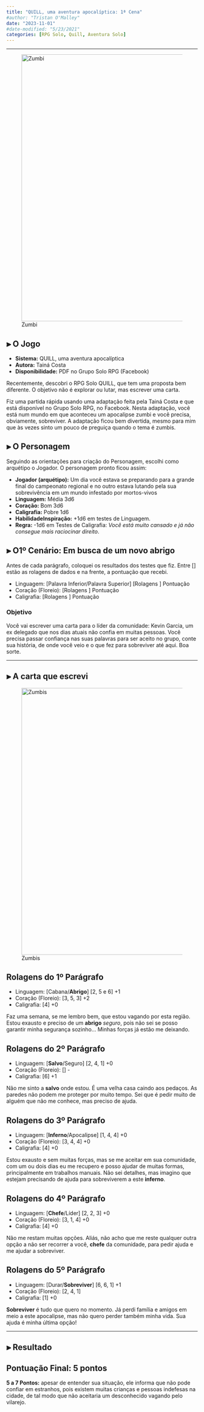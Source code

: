 ```yaml
---
title: "QUILL, uma aventura apocalíptica: 1ª Cena"
#author: "Tristan O'Malley"
date: "2023-11-01"
#date-modified: "5/23/2021"
categories: [RPG Solo, Quill, Aventura Solo]
---
```


<!-- ![](thumbnail.jpg) -->

- - -

![Zumbi](../img/quill-01.jpg){#fig-eemp width=700px}

## ⫸ O Jogo
+ **Sistema:** QUILL, uma aventura apocalíptica
+ **Autora:** Tainá Costa
+ **Disponibilidade:** PDF no Grupo Solo RPG (Facebook)

Recentemente, descobri o RPG Solo QUILL, que tem uma proposta bem diferente. O objetivo não é explorar ou lutar, mas escrever uma carta.

Fiz uma partida rápida usando uma adaptação feita pela Tainá Costa e que está disponível no Grupo Solo RPG, no Facebook. Nesta adaptação, você está num mundo em que aconteceu um apocalipse zumbi e você precisa, obviamente, sobreviver.
A adaptação ficou bem divertida, mesmo para mim que às vezes sinto um pouco de preguiça quando o tema é zumbis.


## ⫸ O Personagem
Seguindo as orientações para criação do Personagem, escolhi como arquétipo o Jogador. O personagem pronto ficou assim:

- **Jogador (arquétipo):** Um dia você estava se preparando para a grande final do campeonato regional e no outro estava lutando pela sua sobrevivência em um mundo infestado por mortos-vivos
- **Linguagem:** Média 3d6
- **Coração:** Bom 3d6
- **Caligrafia:** Pobre 1d6
- **HabilidadeInspiração:** +1d6 em testes de Linguagem.
- **Regra:** -1d6 em Testes de Caligrafia: *Você está muito cansado e já não consegue mais raciocinar direito*.

## ⫸ O1º Cenário: Em busca de um novo abrigo

Antes de cada parágrafo, coloquei os resultados dos testes que fiz. Entre [] estão as rolagens de dados e na frente, a pontuação que recebi.

::: {.callout-note}
- Linguagem: [Palavra Inferior/Palavra Superior] [Rolagens ] Pontuação
- Coração (Floreio): [Rolagens ] Pontuação
- Caligrafia: [Rolagens ] Pontuação
:::

### Objetivo
Você vai escrever uma carta para o líder da comunidade: Kevin Garcia, um ex delegado que nos dias atuais não confia em muitas pessoas. Você precisa passar confiança nas suas palavras para ser aceito no grupo, conte sua história, de onde você veio e o que fez para sobreviver até aqui. Boa sorte.

- - -

## ⫸ A carta que escrevi

![Zumbis](../img/quill-02.jpg){#fig-eemp width=700px}

::: {.callout-note}
# Rolagens do 1º Parágrafo
- Linguagem: [Cabana/**Abrigo**] [2, 5 e 6] +1
- Coração (Floreio): [3, 5, 3] +2
- Caligrafia: [4] +0
:::
Faz uma semana, se me lembro bem, que estou vagando por esta região. Estou exausto e preciso de um **abrigo** *seguro*, pois não sei se posso garantir minha segurança sozinho... Minhas forças já estão me deixando.


::: {.callout-note}
# Rolagens do 2º Parágrafo
- Linguagem: [**Salvo**/Seguro] [2, 4, 1] +0
- Coração (Floreio): [] -
- Caligrafia: [6] +1
:::
Não me sinto a **salvo** onde estou. É uma velha casa caindo aos pedaços. As paredes não podem me proteger por muito tempo. Sei que é pedir muito de alguém que não me conhece, mas preciso de ajuda. 


::: {.callout-note}
# Rolagens do 3º Parágrafo
- Linguagem: [**Inferno**/Apocalipse] [1, 4, 4] +0
- Coração (Floreio): [3, 4, 4] +0
- Caligrafia: [4] +0
:::
Estou exausto e sem muitas forças, mas se me aceitar em sua comunidade, com um ou dois dias eu me recupero e posso ajudar de muitas formas, principalmente em trabalhos manuais. Não sei detalhes, mas imagino que estejam precisando de ajuda para sobreviverem a este **inferno**.


::: {.callout-note}
# Rolagens do 4º Parágrafo
- Linguagem: [**Chefe**/Líder] [2, 2, 3] +0
- Coração (Floreio): [3, 1, 4] +0
- Caligrafia: [4] +0
:::
Não me restam muitas opções. Aliás, não acho que me reste qualquer outra opção a não ser recorrer a você, **chefe** da comunidade, para pedir ajuda e me ajudar a sobreviver.


::: {.callout-note}
# Rolagens do 5º Parágrafo
- Linguagem: [Durar/**Sobreviver**] [6, 6, 1] +1
- Coração (Floreio): [2, 4, 1]
- Caligrafia: [1] +0
:::
**Sobreviver** é tudo que quero no momento. Já perdi família e amigos em meio a este apocalipse, mas não quero perder também minha vida. Sua ajuda é minha última opção!

- - -

## ⫸ Resultado

::: {.callout-important}
# **Pontuação Final:** 5 pontos
**5 a 7 Pontos:** apesar de entender sua situação, ele informa que não pode confiar em estranhos, pois existem muitas crianças e pessoas indefesas na cidade, de tal modo que não aceitaria um desconhecido vagando pelo vilarejo.
:::
